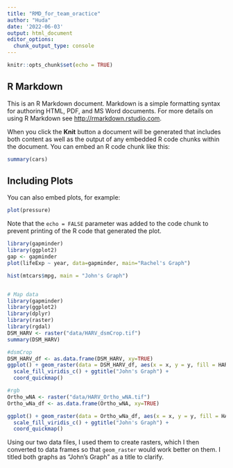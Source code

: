 ```yaml
---
title: "RMD_for_team_oractice"
author: "Huda"
date: '2022-06-03'
output: html_document
editor_options: 
  chunk_output_type: console
---
```


```r
knitr::opts_chunk$set(echo = TRUE)
```

## R Markdown

This is an R Markdown document. Markdown is a simple formatting syntax for authoring HTML, PDF, and MS Word documents. For more details on using R Markdown see <http://rmarkdown.rstudio.com>.

When you click the **Knit** button a document will be generated that includes both content as well as the output of any embedded R code chunks within the document. You can embed an R code chunk like this:

```r
summary(cars)
```

## Including Plots

You can also embed plots, for example:

```r
plot(pressure)
```

Note that the `echo = FALSE` parameter was added to the code chunk to prevent printing of the R code that generated the plot.

```r
library(gapminder) 
library(ggplot2)
gap <- gapminder
plot(lifeExp ~ year, data=gapminder, main="Rachel's Graph")
```


```r
hist(mtcars$mpg, main = "John's Graph")


# Map data
library(gapminder)
library(ggplot2)
library(dplyr)
library(raster)
library(rgdal)
DSM_HARV <- raster("data/HARV_dsmCrop.tif")
summary(DSM_HARV)

#dsmCrop
DSM_HARV_df <- as.data.frame(DSM_HARV, xy=TRUE)
ggplot() + geom_raster(data = DSM_HARV_df, aes(x = x, y = y, fill = HARV_dsmCrop)) + 
  scale_fill_viridis_c() + ggtitle("John's Graph") + 
  coord_quickmap()

#rgb
Ortho_wNA <- raster("data/HARV_Ortho_wNA.tif")
Ortho_wNa_df <- as.data.frame(Ortho_wNA, xy=TRUE)

ggplot() + geom_raster(data = Ortho_wNa_df, aes(x = x, y = y, fill = HARV_Ortho_wNA)) + 
  scale_fill_viridis_c() + ggtitle("John's Graph") + 
  coord_quickmap()
```
Using our two data files, I used them to create rasters, which I then converted to data frames so that `geom_raster` would work better on them. I titled both graphs as "John's Graph" as a title to clarify.


